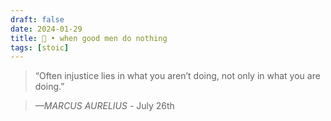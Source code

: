 ```yaml
---
draft: false 
date: 2024-01-29
title: 🗿 • when good men do nothing
tags: [stoic]
---
```


>  “Often injustice lies in what you aren’t doing, not only in what you are doing.”

> *—MARCUS AURELIUS* - July 26th